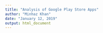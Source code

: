 ```yaml
---
title: "Analysis of Google Play Store Apps"
author: "Minhaz Khan"
date: "January 12, 2019"
output: html_document
---
```





